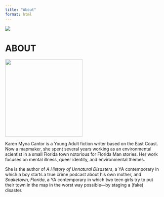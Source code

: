 ```yaml
---
title: "About"
format: html
---
```


::: column-screen
![](./images/banner.jpg)
:::

# ABOUT

![](./images/profile.jpg){fig-alt="Headshot of the author standing in front of a wall of ivy." width=250 fig-align="center"}

Karen Myna Cantor is a Young Adult fiction writer based on the East Coast. Now a mapmaker, she spent several years working as an environmental scientist in a small Florida town notorious for Florida Man stories. Her work focuses on mental illness, queer identity, and environmental themes.

She is the author of *A History of Unnatural Disasters*, a YA contemporary in which a boy starts a true crime podcast about his own mother, and *Snaketown, Florida*, a YA contemporary in which two teen girls try to put their town in the map in the worst way possible—by staging a (fake) disaster.
